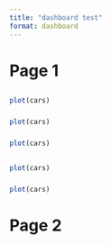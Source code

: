```yaml
---
title: "dashboard test"
format: dashboard
---
```


# Page 1

## {height=30%}

### 
```r
plot(cars)
```

###
```r
plot(cars)
```

###
```r
plot(cars)
```

## {height=70%}

### {width=70%}
```r
plot(cars)
```
### {width=30%}
```r
plot(cars)
```

# Page 2
